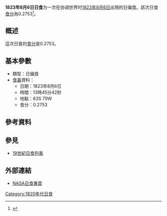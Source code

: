 {{Infobox Solar eclipse
| Year        = 1823
| Month       = 8
| Day         = 6
| Type        = 日偏食
| Image       = SE1823Aug06P.gif
| Image size  = 200px
| Image intro = 1823年8月6日日偏食路徑圖
  <!--   日食資料   -->
| Gamma       = -1.3871
| Mag         = 0.2753
| Saros       = 
| Saros total = 
| Saros seq   = 
  <!--     食甚     -->
| Duration    = 
| Location    = 
| Coords      = 
| Width       = 
  <!--   開始時間   -->
| Partial     = 
| Start type  = 
| Centre      = 
| Greatest    = 13:45:42
  <!--     倒數     -->
| hour        = 13
| minute      = 45
| second      = 42
| Duration_s  = 
}}
'''1823年8月6日日食'''为一次在协调世界时[[1823年|1823年]][[8月6日|8月6日]]出現的日偏食。該次日食[[食分|食分]]為0.2753<ref name="nasa_catalog_list">{{cite web |url=http://eclipse.gsfc.nasa.gov/SEcat5/SE1801-1900.html |title=Catalog of Solar Eclipses: 1801 to 1900 |language=en |publisher=[[NASA|NASA]] |accessdate=2009-07-26 |archiveurl=https://web.archive.org/web/20150112204733/http://eclipse.gsfc.nasa.gov/SEcat5/SE1801-1900.html |archivedate=2015-01-12 |deadurl=no }}</ref>。

== 概述 ==
這次日食的[[食分|食分]]是0.2753。

== 基本參數 ==
{{NoteUTC}}
* 類型：日偏食
*[[食甚|食甚]]資料：
** 日期：1823年8月6日
** 時間：13時45分42秒 
** 地點：63S 79W
** 食分：0.2753

== 參考資料 ==
{{reflist}}

== 參見 ==
{{日食主題}}
* [[19世紀日食列表|19世紀日食列表]]

== 外部連結 ==
* [http://eclipse.gsfc.nasa.gov/solar.html NASA日食專頁]{{Wayback|url=http://eclipse.gsfc.nasa.gov/solar.html |date=20190108200537 }}{{en icon}}

{{日食}}

[[Category:1820年代日食|Category:1820年代日食]]

{{Eclipse-stub}}